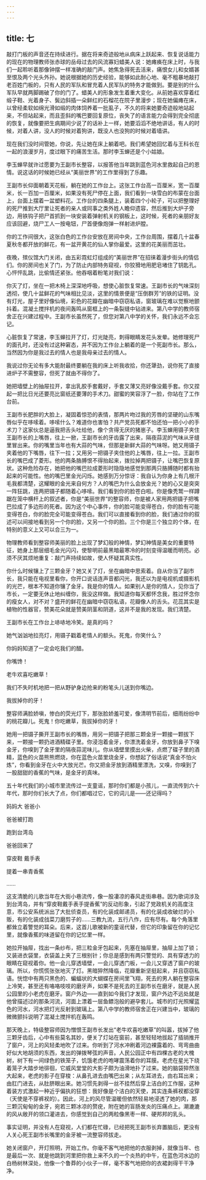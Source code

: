 ```yaml
---
---
---
```

title: 七
---




敲打门板的声音还在持续进行。据在将来奇迹般地从病床上跃起来、恢复说话能力的现在的物理教师张赤球的岳母过去的风流寡妇蜡美人说：她瘫痪在床上时，与我们一起聆听着那像钟摆一样准确的敲门声。她焦急得死去活来，痛恨女儿和女婿甚至恨及两个光头外孙。她说根据她的历史经验，能够如此耐心地、毫不粗暴地敲打老百姓门板的，只有人民的军队和冒充着人民军队的特务才能做到。要是别的什么军队早就两脚踢破了你的门了。蜡美人的形象发生着重大变化。从前她喜欢穿着红缎子鞋、光着身子、鬓边斜插一朵鲜红的石榴花在院子里漫步；现在她偏瘫在床，以曾经柔软如绵光滑如缎的肉体饲养着一批虱子，不久的将来她要奇迹般地站起来，不但站起来，而且歪斜的嘴巴要回复原位，丧失了的语言能力会得到完全彻底的恢复，就像要把生病期间少说了的话补上一样，她要滔滔不绝地讲话，有人的时候，对着人讲，没人的时候对着狗讲，既没人也没狗的时候对着墙讲。

现在我们没时间管她，你说，先让她在床上躺着吧。我们希望她回忆着与王科长在一起的浪漫岁月，度过眼下的痛苦生活。那时李玉蝉还是个小姑娘。

李玉蝉早就许过愿要为王副市长整容，以报答他当年跳到蓝色河水里救起自己的恩情。说这话的时候她已经从“美丽世界”的工作里得到了乐趣。

王副市长仰面朝着天花板，躺在她的工作台上。这张工作台高一百厘米，宽一百厘米，长一百加一百厘米，如果没有死尸停在上面，我们看到一块雪白的布蒙在台面上，台面上摆着一盆塑料花。工作台的四条腿上，装着四个小轮子，可以把整理好的死尸推到大厅里让死者的亲人或同事之类外姓人瞻仰遗容，然后推到大炉子旁边，用铁钩子把尸首抓到一块安装着弹射机关的钢板上，这时候，死者的亲朋好友应该回避，烧尸工人一按电钮，尸首便像炮弹一样射进炉膛。

你的工作间很大，这张白色的工作台安放在房间中央，工作台周围，摆着几十盆春夏秋冬都开放的鲜花，有一盆开黄花的仙人掌你最爱。这里的花美丽而茁壮。

夜晚，殡仪馆大门关闭，由五彩霓虹灯组成的“美丽世界”在招徕着漫步街头的情侣们。你的房间也关了门，为了防止内部特务窥视，你狡猾地用肥皂堵住了钥匙孔。心怦怦乱跳，比偷情还紧张。他吞咽着粉笔对我们说：

你灭了灯，坐在一把木椅上深深地呼吸，想使心脏恢复常速。王副市长的气味深刻透彻，使几十盆鲜花的气味相比见淡，这里的情景便是“压倒群芳”的铁的证明。没有灯光，屋子里好像仙境，彩色的花瓣在幽暗中窃窃私语，窗玻璃在难以觉察地颤抖着。混凝土搅拌机的夜间轰鸣从窗框上的一条裂缝中钻进来。第八中学的教师宿舍正在兴建过程中。王副市长虽然死了，但您对第八中学的关怀，我们永远不会忘记。

心脏恢复了常速，李玉蝉拉开了灯，灯光陡亮，刺得眼睛发花头发晕。她修理死尸的面孔时，还没有过这种窘态，并不因为工作台上躺着的是一个死副市长。那么，当然因为你是我过去的情人也是我母亲过去的情人。

我说过你无论有多大能耐最终要躺在我的床上听我收拾，你还犟劲，说你死了直接进炉子不需整容，但死了就由不得你了。

她把墙壁上的抽屉拉开，拿出乳胶手套戴好，手套又薄又亮好像没戴手套。你又捏起一把比日光还要亮比窗纸还要薄的手术刀。甜蜜的笑容浮了一脸，你站在了工作台前。

王副市长肥胖的大脸上，凝固着惊恐的表情，那两片吻过我的芳唇的坚硬的山东嘴唇似乎在哆嗦着。哆嗦什么？难道你也害怕？共产党员死都不怕还怕一把小小的手术刀？这家伙总是逼我把舌头吐给他，像个贪得无厌的猪崽子。李玉蝉用镊子夹住王副市长的上嘴唇，往上一掀，王副市长的牙齿露了出来，隔夜蒜泥的气味从牙缝里冒出来。你的嘴里当年也有大蒜的气味，但那是新鲜大蒜的气味呀。她又用镊子夹着他的下嘴唇，往下一拉；又用另一把镊子夹住他的上嘴唇，往上一拉。王副市长的嘴巴成了菱形。他的两条胳膊恨不得抬起来，拨拉掉两把镊子，让嘴巴恢复原状。这种危险存在，她把他的嘴巴拉成菱形时隐隐地感觉到那两只胳膊随时都有抬起来的可能性。他的嘴巴里金光闪烁。她感到万分惊讶：我自认为你身上有几根汗毛我都清楚，这耀眼的金光来自何方？人的嘴巴为什么会放金光？她的心又是突突一阵狂跳，连两把镊子都随着心哆嗦。我们看到你的脸苍白啦。你是像秃鹫一样蹲踞在笼中横杆上的叙述者，你是“美丽世界”的整容师，你是被人家用两把镊子把嘴巴拉成了多边形的死者。因为这个中心事件，你的脸可能变得苍白，你的脸有可能变得苍白，你的脸完全可能变得苍白。我们可以直接看到你的脸，我们通过你的叙述可以间接地看到另一个你的脸，又另一个你的脸。三个你是三个独立的个体，在特别的意义上又可以合三为一。

物理教师看到整容师美丽的脸上出现了梦幻般的神情，梦幻神情是美女的重要特征，她身上那层细毛金光闪闪，使黎明前最黑暗最寒冷的时刻变得温暖而明亮。必须不厌其烦地重复：敲门声持续如故，使人怀疑其真实性。

你什么时候镶上了三颗金牙？她又关了灯，坐在幽暗中思索着。自从你当了副市长，我只能在电视里看你，你开口说话连声音都闪光，我还以为是电视机或摄影机的光芒，根本不知道你镶了金牙。我是你的情人。如果别人是你的情人，见你当了市长，一定要无休止地纠缠你，我没这样做。我知道你每天都怀念我，胜过怀念你的瘦女人，对不对？盛开的鲜花在幽暗中窃窃私语，花瓣像人的舌头。花蕊其实是植物的性器官，赞美花朵就是赞美阴茎和阴道，这并不是我的发现。我们清楚。

王副市长在工作台上哧哧地冷笑。是真的吗？

她气汹汹地拉亮灯，用镊子戳着老情人的额头。死鬼，你笑什么？

你妈妈知道了一定会吃我们的醋。

你嘴馋！

老牛欢喜吃嫩草！

我们不失时机地把一把从野驴身边抢来的粉笔头儿送到你嘴边。

我拔掉你的牙！

整容师满脸娇嗔，惨白的荧光灯下，那张脸娇羞可爱，像清明节前后，细雨纷纷中的桃花瓣儿。死鬼！你吃嫩草，我拔掉你的牙！

她用一把镊子撕开王副市长的嘴唇，用另一把镊子把那三颗金牙一颗接一颗拔下来，一颗接一颗扔进酒精碟子里。你浸泡着金牙，你漂洗着金牙，你放到鼻子下嗅金牙，你嗅到了金牙里的隔夜蒜泥味儿。你从墙壁里摸出火柴，点燃了碟子里的酒精，蓝色的火苗熊熊燃烧，你在蓝色火苗里烧金牙，你想起了俗话说“真金不怕火炼”，你看到金牙在火中大放光芒。你又把金牙放到酒精里漂洗，又嗅，你嗅到了一股甜甜的香蕉的气味，是金牙的真味。

五十年代我们的小城市里流传过一支童谣，那时你们都是小孩儿，一直流传到六十年代，那时你们长大了点，你们都唱过它，它的词儿是——还记得吗？

妈妈大 爸爸小

爸爸被打跑

跑到台湾岛

爸爸回来了

穿皮鞋 戴手表

提着一串青香蕉

……

这支清脆的儿歌当年在大街小巷流传，像一股凄凉的春风走街串巷。因为歌词涉及到台湾岛，并有“穿皮鞋戴手表手提香蕉”的反动形象，引起了党政机关的高度注意，市公安系统派出了大批侦查员，有的化装成邮递员，有的化装成收破烂的小贩，有的化装成戗菜刀磨剪子的……三教九流，五行八作，应有尽有。每个角落里都耸立着警觉的耳朵。后来，这首儿歌被新的童谣代替，但它的印象留在你的记忆里，就像香蕉的味道留在你的记忆里一样。

她拉开抽屉，找出一条纱布，把三粒金牙包起来，先塞在抽屉里，抽屉上加了锁；又装进衣袋里，衣袋盖上夹了三根别针；你总是感到有两只警觉的、具有穿透力的眼睛在窥视着你。他一会儿穿透墙壁，一会儿穿透门板，一会儿又穿透了窗户的玻璃。所以，你慌慌张张地灭了灯。黑暗猝然降临，花瓣重新坚挺起来，并且窃窃私语。恍惚中有两只黑色的、蝙蝠状的大蝴蝶在房间里飞翔，死去的男人躺在整容床上冷笑，甚至还有咯咯吱吱的磨牙声，如果不是死去的王副市长在磨牙，就是人民公园里的小老虎在磨牙。窗户外边——直到如今我们才发现，窗户外边不远处就是他曾描述过的那条河流，河面上漂着一层鱼鳔泡般的避孕套儿。城市的灯光照耀蓝色的河水，河水把灯光反射到玻璃上。第八中学的教师宿舍正在兴建当中，玻璃的微微颤抖说明了混凝土搅拌机在轰鸣。

那天晚上，特级整容师因为憎恨王副市长发出“老牛欢喜吃嫩草”的叫嚣，拔掉了他三颗牙齿后，心中有些莫名其妙，便关了灯站在窗前，甚至轻轻地拔起了插销推开了窗户，河上的风轻柔地吹了过来。你听到了河水冲刷着河边裸露着的、弯弯曲曲好似大地胡须的东西，发出的弹拨琴弦的声音。人民公园正中有四棵古老的大槐树，树下有一间绿色的铁笼子，饥饿老虎的咆哮震荡着你的耳膜。老虎在星光下绕着笼子大踏步地徘徊，它威风堂堂的大影子颇为油滑地扑了过来。她的脑袋猝然涨大起来，老虎的影子在穿梭：从鼻孔进去由嘴巴出来；从左耳进去，由右耳出来；由肛门进去，从肚脐眼出来。她习惯先剥得一丝不挂然后穿上洁白的工作服，这种着装方式激起一种近乎偏执的狂想：我好像是个洁白的天使，其实连条裤衩都没穿（天使是不穿裤衩的）。因此，河上的风尽管温暖但依然轻易地浸透了她的肉，那三颗沉甸甸的金牙，宛若三颗冰凉的赘疣，附在她的盲肠发炎的压痛点上。潮漉漉的风从敞开的领口灌进去，你感觉到自己的两粒像黑枣一样、硬邦邦的乳头。

事实证明，并没有人在窥视，人们都在忙碌，已经把死王副市长弃置脑后，更没有人关心死王副市长嘴里的金牙被一流整容师拔走。

她关闭窗户，开灯照明，开始工作。你毫不客气地把他的衣服剥掉，就像当年、也是最后一次、就是他跳到河里把你救上来不久的一个炎热的中午，在蓝色河水边的白杨树林深处，他像一个鲁莽的小伙子一样，毫不客气地把你的衣裙剥得干干净净。